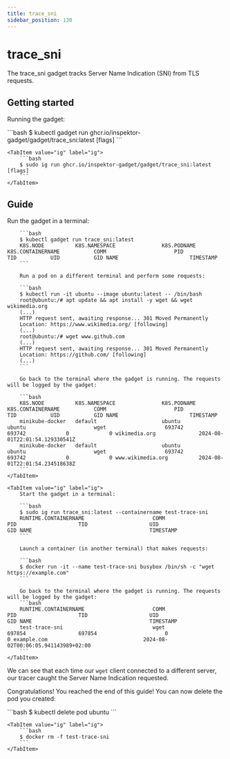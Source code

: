```yaml
---
title: trace_sni
sidebar_position: 130
---
```



# trace_sni

The trace_sni gadget tracks Server Name Indication (SNI) from TLS requests.

## Getting started

Running the gadget:

<Tabs groupId="env">
    <TabItem value="kubectl-gadget" label="kubectl gadget">
        ```bash
        $ kubectl gadget run ghcr.io/inspektor-gadget/gadget/trace_sni:latest [flags]
        ```
    </TabItem>

    <TabItem value="ig" label="ig">
        ```bash
        $ sudo ig run ghcr.io/inspektor-gadget/gadget/trace_sni:latest [flags]
        ```
    </TabItem>
</Tabs>

## Guide

<Tabs groupId="env">
    <TabItem value="kubectl-gadget" label="kubectl gadget">
        Run the gadget in a terminal:

        ```bash
        $ kubectl gadget run trace_sni:latest
        K8S.NODE          K8S.NAMESPACE               K8S.PODNAME                 K8S.CONTAINERNAME           COMM                      PID            TID           UID           GID NAME                       TIMESTAMP
        ```

        Run a pod on a different terminal and perform some requests:

        ```bash
        $ kubectl run -it ubuntu --image ubuntu:latest -- /bin/bash
        root@ubuntu:/# apt update && apt install -y wget && wget wikimedia.org
        (...)
        HTTP request sent, awaiting response... 301 Moved Permanently
        Location: https://www.wikimedia.org/ [following]
        (...)
        root@ubuntu:/# wget www.github.com
        (...)
        HTTP request sent, awaiting response... 301 Moved Permanently
        Location: https://github.com/ [following]
        (...)
        ```

        Go back to the terminal where the gadget is running. The requests will be logged by the gadget:

        ```bash
        K8S.NODE          K8S.NAMESPACE               K8S.PODNAME                 K8S.CONTAINERNAME           COMM                      PID            TID           UID           GID NAME                       TIMESTAMP
        minikube-docker   default                     ubuntu                      ubuntu                      wget                   693742         693742             0             0 wikimedia.org              2024-08-01T22:01:54.129330541Z
        minikube-docker   default                     ubuntu                      ubuntu                      wget                   693742         693742             0             0 www.wikimedia.org          2024-08-01T22:01:54.234518638Z
        ```
    </TabItem>

    <TabItem value="ig" label="ig">
        Start the gadget in a terminal:

        ```bash
        $ sudo ig run trace_sni:latest --containername test-trace-sni
        RUNTIME.CONTAINERNAME                      COMM                                PID                    TID                    UID                   GID NAME                                      TIMESTAMP
        ```

        Launch a container (in another terminal) that makes requests:

        ```bash
        $ docker run -it --name test-trace-sni busybox /bin/sh -c "wget https://example.com"
        ```

        Go back to the terminal where the gadget is running. The requests will be logged by the gadget:
        ```bash
        RUNTIME.CONTAINERNAME                      COMM                                PID                    TID                    UID                   GID NAME                                      TIMESTAMP
        test-trace-sni                             wget                             697854                 697854                      0                     0 example.com                               2024-08-02T00:06:05.941143989+02:00
        ```
    </TabItem>
</Tabs>

We can see that each time our `wget` client connected to a different
server, our tracer caught the Server Name Indication requested.

Congratulations! You reached the end of this guide!
You can now delete the pod you created:

<Tabs groupId="env">
    <TabItem value="kubectl-gadget" label="kubectl gadget">
        ```bash
        $ kubectl delete pod ubuntu
        ```
    </TabItem>

    <TabItem value="ig" label="ig">
        ```bash
        $ docker rm -f test-trace-sni
        ```
    </TabItem>
</Tabs>
